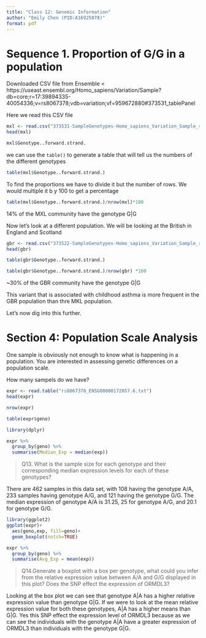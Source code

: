 ```yaml
---
title: "Class 12: Genomic Information"
author: "Emily Chen (PID:A16925878)"
format: pdf
---
```


# Sequence 1. Proportion of G/G in a population

Downloaded CSV file from Ensemble < https://useast.ensembl.org/Homo_sapiens/Variation/Sample?db=core;r=17:39894335-40054336;v=rs8067378;vdb=variation;vf=959672880#373531_tablePanel


Here we read this CSV file

```r
mxl <- read.csv("373531-SampleGenotypes-Homo_sapiens_Variation_Sample_rs8067378.csv")
head(mxl)
```

```r
mxl$Genotype..forward.strand.
```

we can use the `table()` to generate a table that will tell us the numbers  of the different genotypes

```r
table(mxl$Genotype..forward.strand.)
```

To find the proportions we have to divide it but the number of rows. We would multiple it b y 100 to get a percentage

```r
table(mxl$Genotype..forward.strand.)/nrow(mxl)*100
```
14% of the MXL community have the genotype G|G



Now let's look at a different population. We will be looking at the British in England and Scotland

```r
gbr <- read.csv("373522-SampleGenotypes-Homo_sapiens_Variation_Sample_rs8067378.csv")
head(gbr)
```

```r
table(gbr$Genotype..forward.strand.)
```
```r
table(gbr$Genotype..forward.strand.)/nrow(gbr) *100
```
~30% of the GBR community have the genotype G|G

This variant that is associated with childhood asthma is more frequent in the GBR population than thre MKL population. 

Let's now dig into this further.

# Section 4: Population Scale Analysis

One sample is obviously not enough to know what is happening in a population. You are interested in assessing genetic differences on a population scale. 

How many sampels do we have?

```r
expr <- read.table("rs8067378_ENSG00000172057.6.txt")
head(expr)
```

```r
nrow(expr)
```

```r
table(expr$geno)
```
 

```r
library(dplyr)

expr %>%
  group_by(geno) %>%
  summarise(Median_Exp = median(exp))
```
> Q13. What is the sample size for each genotype and their corresponding median expression levels for each of these genotypes?

There are 462 samples in this data set, with 108 having the genotype A/A, 233 samples having genotype A/G, and 121 having the genotype G/G. The median expression of genotype A/A is 31.25, 25 for genotype A/G, and 20.1 for genotype G/G. 



```r
library(ggplot2)
ggplot(expr)+
  aes(geno,exp, fill=geno)+
  geom_boxplot(notch=TRUE)
```
```r
expr %>%
  group_by(geno) %>%
  summarise(Avg_Exp = mean(exp))
```



> Q14.Generate a boxplot with a box per genotype, what could you infer from the relative expression value between A/A and G/G displayed in this plot? Does the SNP effect the expression of ORMDL3?

Looking at the box plot we can see that genotype A|A has a higher relative expression value than genotype G|G. If we were to look at the mean relative expression value for both these genotypes, A|A has a higher means than G|G. Yes this SNP effect the expression level of ORMDL3 because as we can see the individuals with the genotype A|A have a greater expression of ORMDL3 than individuals with the genotype G|G.



